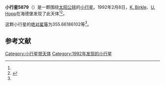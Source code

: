 {{Infobox planet
| bgcolour = #FFFFC0
| name = 5879 Almeria
| symbol = 
| image = 
| caption = 
| discovery = yes
| discovery_ref = 
| discoverer = [[K._Birkle|K. Birkle]]、[[U._Hopp|U. Hopp]]
| discovery_site = [[海德堡|海德堡]] 
| discovered = 1992年2月8日
| designations = yes
| mp_name = 
| named_after = 
| alt_names = 
| mp_category = [[阿莫尔型小行星|阿莫尔型小行星]]
| orbit_ref = <ref name="a">[http://ssd.jpl.nasa.gov/sbdb.cgi?sstr=5879 5879 Almeria] {{Wayback|url=http://ssd.jpl.nasa.gov/sbdb.cgi?sstr=5879 |date=20210903200028 }}，小行星數據庫瀏覽器（JPL Small-Body Database Browser）－[[美国国家航空航天局|美国国家航空航天局]]喷气推进实验室</ref>
| epoch = 2456400.5 (2013年4月18日更新)
| aphelion = {{convert|2.09460478475034|AU|km|3|abbr=on|lk=out}}
| perihelion = {{convert|1.15489574148447|AU|km|3|abbr=on}}
| semimajor = {{convert|1.624750263117405|AU|km|3|abbr=on}}
| eccentricity = 0.289185687
| period = 756.4467317 [[日|日]]<br />2.07[[儒略年|儒略年]]
| avg_speed = 
| inclination = 21.57259035793946
| asc_node = 145.8784119499889
| mean_anomaly = 
| arg_peri = 355.66186102
| satellites = 
| physical_characteristics = yes
| dimensions = 
| mass = 
| density = 
| surface_grav = 
| escape_velocity = 
| sidereal_day = 
| axial_tilt = 
| pole_ecliptic_lat = 
| pole_ecliptic_lon = 
| albedo = 
| temperatures= 
| temp_name1 = 
| mean_temp_1 = 
| max_temp_1 = 
| temp_name2 = 
| max_temp_2 = 
| spectral_type = 
| abs_magnitude = 355.66186102
}}

'''小行星5879'''（{{lang-en|5879 Almeria}}）是一颗围绕[[太阳|太阳]][[公转|公转]]的[[小行星|小行星]]。1992年2月8日，[[K._Birkle|K. Birkle]]、[[U._Hopp|U. Hopp]]在海德堡发现了此天体<ref name="a" /><ref>{{cite news|title=小行星列表|url=http://cfa-www.harvard.edu/iau/lists/NumberedMPs.txt|accessdate=2013-07-08|newspaper=哈佛大学|archive-date=2008-05-17|archive-url=https://web.archive.org/web/20080517010638/http://cfa-www.harvard.edu/iau/lists/NumberedMPs.txt|dead-url=no}}</ref>。

这颗小行星的[[绝对星等|绝对星等]]为355.66186102等<ref name="a" />。

==参考文献==
{{reflist}}
{{Minor Planet Number|[[小行星5878|小行星5878]]|[[小行星5880|小行星5880]]}}

{{小天体}}

[[Category:小行星带天体|Category:小行星带天体]]
[[Category:1992年发现的小行星|Category:1992年发现的小行星]]

{{asteroid-stub}}